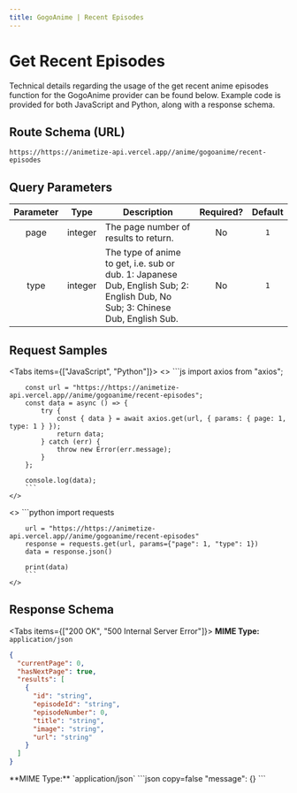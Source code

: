 ```yaml
---
title: GogoAnime | Recent Episodes
---
```



# Get Recent Episodes

Technical details regarding the usage of the get recent anime episodes function for the GogoAnime provider can be found below. Example code is provided for both JavaScript and Python, along with a response schema.

## Route Schema (URL)

```
https://https://animetize-api.vercel.app//anime/gogoanime/recent-episodes
```

## Query Parameters

| Parameter |  Type   | Description                                                                                                                   | Required? | Default |
| :-------: | :-----: | ----------------------------------------------------------------------------------------------------------------------------- | :-------: | :-----: |
|   page    | integer | The page number of results to return.                                                                                         |    No     |   `1`   |
|   type    | integer | The type of anime to get, i.e. sub or dub. 1: Japanese Dub, English Sub; 2: English Dub, No Sub; 3: Chinese Dub, English Sub. |    No     |   `1`   |

## Request Samples

<Tabs items={["JavaScript", "Python"]}>
  <Tab>
    <>
        ```js
        import axios from "axios";

        const url = "https://https://animetize-api.vercel.app//anime/gogoanime/recent-episodes";
        const data = async () => {
            try {
                const { data } = await axios.get(url, { params: { page: 1, type: 1 } });
                return data;
            } catch (err) {
                throw new Error(err.message);
            }
        };

        console.log(data);
        ```
    </>

  </Tab>
  <Tab>
    <>
        ```python
        import requests

        url = "https://https://animetize-api.vercel.app//anime/gogoanime/recent-episodes"
        response = requests.get(url, params={"page": 1, "type": 1})
        data = response.json()

        print(data)
        ```
    </>

  </Tab>
</Tabs>

## Response Schema

<Tabs items={["200 OK", "500 Internal Server Error"]}>
  <Tab>
  **MIME Type:** `application/json`
  ```json copy=false
  {
    "currentPage": 0,
    "hasNextPage": true,
    "results": [
      {
        "id": "string",
        "episodeId": "string",
        "episodeNumber": 0,
        "title": "string",
        "image": "string",
        "url": "string"
      }
    ]
  }
  ```
  </Tab>
  <Tab>
  **MIME Type:** `application/json`
  ```json copy=false
  "message": {}
  ```
  </Tab>
</Tabs>
